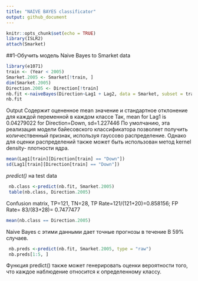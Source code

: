 ---
title: "NAIVE BAYES classificator"
output: github_document
---

```{r setup, include=FALSE}
knitr::opts_chunk$set(echo = TRUE)
library(ISLR2)
attach(Smarket)
```

##1-Обучить модель Naive Bayes to Smarket data
```{r}
library(e1071)
train <- (Year < 2005)
Smarket.2005 <- Smarket[!train, ]
dim(Smarket.2005)
Direction.2005 <- Direction[!train]
nb.fit <-naiveBayes(Direction~Lag1 + Lag2, data = Smarket, subset = train)
nb.fit
```
Output Содержит оцененное mean значение и стандартное отклонение для каждой переменной в каждом классе
Так, mean for Lag1 is 0.04279022 for Direction=Down, sd=1.227446
По умолчанию, эта реализация модели байесовского классификатора позволяет получить количественный
признак, используя гауссово распределение. Однако для оценки распределений также может быть использован метод kernel density- плотности ядра.
```{r}
mean(Lag1[train][Direction[train] == "Down"])
sd(Lag1[train][Direction[train] == "Down"])
```
*predict()* на test data
```{r}
 nb.class <-predict(nb.fit, Smarket.2005)
 table(nb.class, Direction.2005)
```
Confusion matrix, TP=121, TN=28, TP Rate=121/(121+20)=0.858156; FP Rate= 83/(83+28)= 0.7477477
```{r}
mean(nb.class == Direction.2005)
```
Naive Bayes с этими данными дает точные прогнозы в течение В 59% случаев.
```{r}
 nb.preds <-predict(nb.fit, Smarket.2005, type = "raw")
 nb.preds[1:5, ]
```
Функция predict() также может генерировать оценки вероятности того, что каждое наблюдение относится к определенному классу.